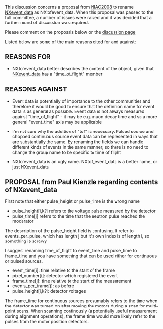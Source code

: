 This discussion concerns a proposal from [[NIAC2008]] to rename [[NXevent_data]] as NXtofevent_data. When this proposal was passed to the full committee, a number of issues were raised and it was decided that a further round of discussion was required.

Please comment on the proposals below on the [[Talk:Storing_Event_Data|discussion page]]
   
Listed below are some of the main reasons cited for and against:

==REASONS FOR==

* NXtofevent_data better describes the content of the object, given that [[NXevent_data]] has a "time_of_flight" member

==REASONS AGAINST==

* Event data is potentially of importance to the other communities and therefore it would be good to ensure that the definition name for event data is as general as possible. Event data is not always measured against "time_of_flight" - it may be e.g. muon decay time and so a more general "event_time" axis may be applicable 

* I'm not sure why the addition of "tof" is necessary. Pulsed source and chopped continuous source event data can be represented in ways that are substantially the same. By renaming the fields we can handle different kinds of events in the same manner, so there is no need to change the group name to be specific to time of flight

* NXtofevent_data is an ugly name. NXtof_event_data is a better name, or just NXevent_data

==PROPOSAL from Paul Kienzle regarding contents of NXevent_data==

First note that either pulse_height or pulse_time is the wrong name.

*   pulse_height[i,k?] refers to the voltage pulse measured by the detector
*   pulse_time[j] refers to the time that the neutron pulse reached the moderator

The description of the pulse_height field is confusing. It refer to events_per_pulse, which has length j but it's own index is of length i, so something is screwy.

I suggest renaming time_of_flight to event_time and pulse_time to frame_time and you have something that can be used either for continuous or pulsed sources.

*   event_time[i]: time relative to the start of the frame
*   pixel_number[i]: detector which registered the event
*   frame_time[j]: time relative to the start of the measurement
*   events_per_frame[j]: as before
*   pulse_height[i,k?]: detector voltages

The frame_time for continuous sources presumably refers to the time when the detector was turned on after moving the motors during a scan for multi-point scans.  When scanning continously (a potentially useful measurement during alignment operations), the frame time would more likely refer to the pulses from the motor position detectors.